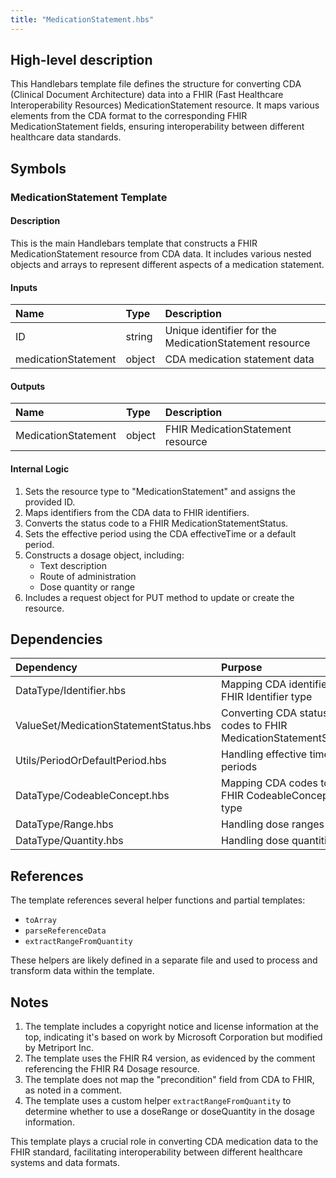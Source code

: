 ```yaml
---
title: "MedicationStatement.hbs"
---
```


## High-level description
This Handlebars template file defines the structure for converting CDA (Clinical Document Architecture) data into a FHIR (Fast Healthcare Interoperability Resources) MedicationStatement resource. It maps various elements from the CDA format to the corresponding FHIR MedicationStatement fields, ensuring interoperability between different healthcare data standards.

## Symbols

### MedicationStatement Template
#### Description
This is the main Handlebars template that constructs a FHIR MedicationStatement resource from CDA data. It includes various nested objects and arrays to represent different aspects of a medication statement.

#### Inputs
| Name | Type | Description |
|:-----|:-----|:------------|
| ID | string | Unique identifier for the MedicationStatement resource |
| medicationStatement | object | CDA medication statement data |

#### Outputs
| Name | Type | Description |
|:-----|:-----|:------------|
| MedicationStatement | object | FHIR MedicationStatement resource |

#### Internal Logic
1. Sets the resource type to "MedicationStatement" and assigns the provided ID.
2. Maps identifiers from the CDA data to FHIR identifiers.
3. Converts the status code to a FHIR MedicationStatementStatus.
4. Sets the effective period using the CDA effectiveTime or a default period.
5. Constructs a dosage object, including:
   - Text description
   - Route of administration
   - Dose quantity or range
6. Includes a request object for PUT method to update or create the resource.

## Dependencies
| Dependency | Purpose |
|:-----------|:--------|
| DataType/Identifier.hbs | Mapping CDA identifiers to FHIR Identifier type |
| ValueSet/MedicationStatementStatus.hbs | Converting CDA status codes to FHIR MedicationStatementStatus |
| Utils/PeriodOrDefaultPeriod.hbs | Handling effective time periods |
| DataType/CodeableConcept.hbs | Mapping CDA codes to FHIR CodeableConcept type |
| DataType/Range.hbs | Handling dose ranges |
| DataType/Quantity.hbs | Handling dose quantities |

## References
The template references several helper functions and partial templates:
- `toArray`
- `parseReferenceData`
- `extractRangeFromQuantity`

These helpers are likely defined in a separate file and used to process and transform data within the template.

## Notes
1. The template includes a copyright notice and license information at the top, indicating it's based on work by Microsoft Corporation but modified by Metriport Inc.
2. The template uses the FHIR R4 version, as evidenced by the comment referencing the FHIR R4 Dosage resource.
3. The template does not map the "precondition" field from CDA to FHIR, as noted in a comment.
4. The template uses a custom helper `extractRangeFromQuantity` to determine whether to use a doseRange or doseQuantity in the dosage information.

This template plays a crucial role in converting CDA medication data to the FHIR standard, facilitating interoperability between different healthcare systems and data formats.